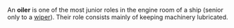 {{unsourced}}
{{move to wiktionary}}
{{category needed}}
An '''oiler''' is one of the most junior roles in the engine room of a ship (senior only to a [[Wiper (occupation)|wiper]]). Their role consists mainly of keeping machinery lubricated.